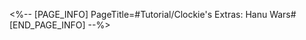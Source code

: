 <%-- [PAGE_INFO]
PageTitle=#Tutorial/Clockie's Extras: Hanu Wars#
[END_PAGE_INFO] --%>
{{Tutorial
|sort      = 610601
|title     = Clockie's Extras: ''Hanu Wars''
|subtitle  = 
|type      = 
|about     = 
|image1    = Tutorial Clockie's Extras Hanu Wars 1.png{{subst:void|<!--$UPLOAD:<<SpriteOutput/TutorialPic/TutorialPage_610601.png>-<Tutorial Clockie's Extras Hanu Wars 1.png>-<Tutorial Files>>-->}}
|text1     = The brand-new gun-blazing action flick ''Hanu Wars'' is now available for visitors to experience. You need to play the ultra-cool Brother Hanu and use his invincible Hanu Rocket to blow all the enemies in your way to bits!
|image2    = Tutorial Clockie's Extras Hanu Wars 2.png{{subst:void|<!--$UPLOAD:<<SpriteOutput/TutorialPic/TutorialPage_610602.png>-<Tutorial Clockie's Extras Hanu Wars 2.png>-<Tutorial Files>>-->}}
|text2     = Control Brother Hanu by moving him left or right, and aim at his foes. Use the {{Color|h|nobold=1|Attack Button}} to fire the Hanu Rocket at enemies blocking your path!
|image3    = Tutorial Clockie's Extras Hanu Wars 3.png{{subst:void|<!--$UPLOAD:<<SpriteOutput/TutorialPic/TutorialPage_610603.png>-<Tutorial Clockie's Extras Hanu Wars 3.png>-<Tutorial Files>>-->}}
|text3     = The explosion caused by a rocket hit will {{Color|h|nobold=1|obliterate all nearby enemies within a certain range}} and net you lots of points! If one rocket {{Color|h|nobold=1|hits multiple enemies}}, you will receive bonus points that give more rewards. Skillfully control where your rockets land to earn lots of points and shoot a thrilling gunfight film.
}}